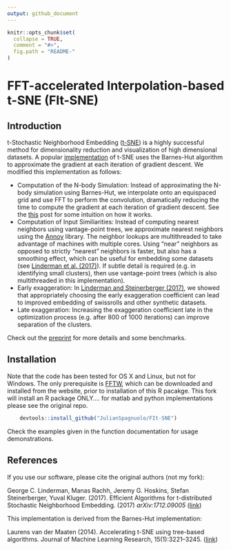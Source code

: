 ```yaml
---
output: github_document
---
```


```r
knitr::opts_chunk$set(
  collapse = TRUE,
  comment = "#>",
  fig.path = "README-"
)
```

# FFT-accelerated Interpolation-based t-SNE (FIt-SNE)
## Introduction
t-Stochastic Neighborhood Embedding ([t-SNE](https://lvdmaaten.github.io/tsne/)) is a highly successful method for dimensionality reduction and visualization of high dimensional datasets.  A popular [implementation](https://github.com/lvdmaaten/bhtsne) of t-SNE uses the Barnes-Hut algorithm to approximate the gradient at each iteration of gradient descent. We modified this implementation as follows:

* Computation of the N-body Simulation: Instead of approximating the N-body simulation using Barnes-Hut, we interpolate onto an equispaced grid and use FFT to perform the convolution, dramatically reducing the time to compute the gradient at each iteration of gradient descent. See the [this](http://gauss.math.yale.edu/~gcl22/blog/numerics/low-rank/t-sne/2018/01/11/low-rank-kernels.html) post for some intuition on how it works.
* Computation of Input Similiarities: Instead of computing nearest neighbors using vantage-point trees, we approximate nearest neighbors using the [Annoy](https://github.com/spotify/annoy) library. The neighbor lookups are multithreaded to take advantage of machines with multiple cores. Using "near" neighbors as opposed to strictly "nearest" neighbors is faster, but also has a smoothing effect, which can be useful for embedding some datasets (see [Linderman et al. (2017)](https://arxiv.org/abs/1711.04712)). If subtle detail is required (e.g. in identifying small clusters), then use vantage-point trees (which is also multithreaded in this implementation). 
* Early exaggeration: In [Linderman and Steinerberger (2017)](https://arxiv.org/abs/1706.02582), we showed that appropriately choosing the early exaggeration coefficient can lead to improved embedding of swissrolls and other synthetic datasets.
* Late exaggeration: Increasing the exaggeration coefficient late in the optimization process (e.g. after 800 of 1000 iterations) can improve separation of the clusters.

Check out the [preprint](https://arxiv.org/abs/1712.09005) for more details and some benchmarks.


## Installation
Note that the code has been tested for OS X and Linux, but not for Windows.
The only prerequisite is [FFTW](http://www.fftw.org/), which can be downloaded and installed from the website, prior to installation of this R pacakge.
This fork will install an R package ONLY.... for matlab and python implementations please see the original repo.
```r
    devtools::install_github("JulianSpagnuolo/FIt-SNE")
```
Check the examples given in the function documentation for usage demonstrations.



## References
If you use our software, please cite the original authors (not my fork):

George C. Linderman, Manas Rachh, Jeremy G. Hoskins, Stefan Steinerberger, Yuval Kluger. (2017). Efficient Algorithms for t-distributed Stochastic Neighborhood Embedding. (2017) *arXiv:1712.09005* ([link](https://arxiv.org/abs/1712.09005))

This implementation is derived from the Barnes-Hut implementation:

Laurens van der Maaten (2014). Accelerating t-SNE using tree-based algorithms. Journal of Machine Learning Research, 15(1):3221–3245. ([link](https://dl.acm.org/citation.cfm?id=2627435.2697068))
